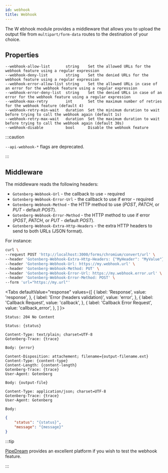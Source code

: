 ```yaml
---
id: webhook
title: Webhook
---
```



The W ebhook module provides a middleware that allows you to upload the output file from `multipart/form-data` routes to
the destination of your choice.

## Properties

```
--webhook-allow-list       string    Set the allowed URLs for the webhook feature using a regular expression
--webhook-deny-list        string    Set the denied URLs for the webhook feature using a regular expression
--webhook-error-allow-list string    Set the allowed URLs in case of an error for the webhook feature using a regular expression
--webhook-error-deny-list  string    Set the denied URLs in case of an error for the webhook feature using a regular expression
--webhook-max-retry        int       Set the maximum number of retries for the webhook feature (default 4)
--webhook-retry-min-wait   duration  Set the minimum duration to wait before trying to call the webhook again (default 1s)
--webhook-retry-max-wait   duration  Set the maximum duration to wait before trying to call the webhook again (default 30s)
--webhook-disable          bool      Disable the webhook feature
```

:::caution

`--api-webhook-*` flags are deprecated.

:::

## Middleware

The middleware reads the following headers:

* `Gotenberg-Webhook-Url` - the callback to use - <span class="badge badge--danger">required</span>
* `Gotenberg-Webhook-Error-Url` - the callback to use if error - <span class="badge badge--danger">required</span>
* `Gotenberg-Webhook-Method` - the HTTP method to use (*POST*, *PATCH*, or *PUT* - default *POST*).
* `Gotenberg-Webhook-Error-Method` - the HTTP method to use if error (*POST*, *PATCH*, or *PUT* - default *POST*).
* `Gotenberg-Webhook-Extra-Http-Headers` - the extra HTTP headers to send to both URLs (JSON format).

For instance:

```bash {3-7}
curl \
--request POST 'http://localhost:3000/forms/chromium/convert/url' \
--header 'Gotenberg-Webhook-Extra-Http-Headers: {"MyHeader": "MyValue"}' \
--header 'Gotenberg-Webhook-Url: https://my.webhook.url' \
--header 'Gotenberg-Webhook-Method: PUT' \
--header 'Gotenberg-Webhook-Error-Url: https://my.webhook.error.url' \
--header 'Gotenberg-Webhook-Error-Method: POST' \
--form 'url="https://my.url"'
```

<Tabs
defaultValue="response"
values={[
{ label: 'Response', value: 'response', },
{ label: 'Error (headers validation)', value: 'error', },
{ label: 'Callback Request', value: 'callback', },
{ label: 'Callback Error Request', value: 'callback_error', },
]
}>
<TabItem value="response">

```
Status: 204 No Content
```

</TabItem>
<TabItem value="error">

```
Status: {status}

Content-Type: text/plain; charset=UTF-8
Gotenberg-Trace: {trace}

Body: {error}
```

</TabItem>
<TabItem value="callback">

```
Content-Disposition: attachement; filename={output-filename.ext}
Content-Type: {content-type}
Content-Length: {content-length}
Gotenberg-Trace: {trace}
User-Agent: Gotenberg

Body: {output-file}
```

</TabItem>
<TabItem value="callback_error">

```
Content-Type: application/json; charset=UTF-8
Gotenberg-Trace: {trace}
User-Agent: Gotenberg

Body:
```

```json
{
    "status": "{status}",
    "message": "{message}"
}
```

</TabItem>
</Tabs>

:::tip

[PipeDream](https://pipedream.com/) provides an excellent platform if you wish to test the webhook feature.

:::
